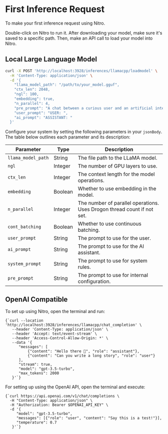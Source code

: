 

# First Inference Request

To make your first inference request using Nitro.

Double-click on Nitro to run it. After downloading your model, make sure it's saved to a specific path. Then, make an API call to load your model into Nitro.

## Local Large Language Model
```zsh
curl -X POST 'http://localhost:3928/inferences/llamacpp/loadmodel' \
  -H 'Content-Type: application/json' \
  -d '{
    "llama_model_path": "/path/to/your_model.gguf",
    "ctx_len": 2048,
    "ngl": 100,
    "embedding": true,
    "n_parallel": 4,
    "pre_prompt": "A chat between a curious user and an artificial intelligence",
    "user_prompt": "USER: ",
    "ai_prompt": "ASSISTANT: "
  }'
```

Configure your system by setting the following parameters in your `jsonBody`. The table below outlines each parameter and its description:

| Parameter        | Type    | Description                                                  |
|------------------|---------|--------------------------------------------------------------|
| `llama_model_path` | String  | The file path to the LLaMA model.                            |
| `ngl`              | Integer | The number of GPU layers to use.                             |
| `ctx_len`          | Integer | The context length for the model operations.                 |
| `embedding`        | Boolean | Whether to use embedding in the model.                       |
| `n_parallel`       | Integer | The number of parallel operations. Uses Drogon thread count if not set. |
| `cont_batching`    | Boolean | Whether to use continuous batching.                          |
| `user_prompt`      | String  | The prompt to use for the user.                              |
| `ai_prompt`        | String  | The prompt to use for the AI assistant.                      |
| `system_prompt`    | String  | The prompt to use for system rules.                          |
| `pre_prompt`    | String  | The prompt to use for internal configuration.                          |

## OpenAI Compatible

<Tabs>
  <TabItem value="usingNitro" label="Using Nitro">
    <p>To set up using Nitro, open the terminal and run:</p>
    <pre><code className="language-zsh">{`curl --location 'http://localhost:3928/inferences/llamacpp/chat_completion' \
   --header 'Content-Type: application/json' \
   --header 'Accept: text/event-stream' \
   --header 'Access-Control-Allow-Origin: *' \
   --data '{
      "messages": [
          {"content": "Hello there 👋", "role": "assistant"},
          {"content": "Can you write a long story", "role": "user"}
      ],
      "stream": true,
      "model": "gpt-3.5-turbo",
      "max_tokens": 2000
   }'`}</code></pre>
  </TabItem>

  <TabItem value="usingOpenAIAPI" label="Using OpenAI API">
    <p>For setting up using the OpenAI API, open the terminal and execute:</p>
    <pre><code className="language-zsh">{`curl https://api.openai.com/v1/chat/completions \
  -H "Content-Type: application/json" \
  -H "Authorization: Bearer $OPENAI_API_KEY" \
  -d '{
     "model": "gpt-3.5-turbo",
     "messages": [{"role": "user", "content": "Say this is a test!"}],
     "temperature": 0.7
   }'`}</code></pre>
  </TabItem>
</Tabs>
